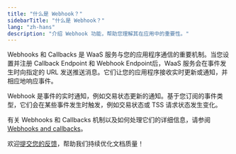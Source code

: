 ```yaml
---
title: "什么是 Webhook？"
sidebarTitle: "什么是 Webhook？"
lang: "zh-hans"
description: "介绍 Webhook 功能，帮助您理解其在应用中的重要性。"
---
```


Webhooks 和 Callbacks 是 WaaS 服务与您的应用程序通信的重要机制。当您设置并注册 Callback Endpoint 和 Webhook Endpoint后，WaaS 服务会在事件发生时向指定的 URL 发送推送消息。它们让您的应用程序接收实时更新或通知，并相应地响应事件。

Webhook 是事件的实时通知，例如交易状态更新的通知。基于您订阅的事件类型，它们会在某些事件发生时触发，例如交易状态或 TSS 请求状态发生变化。

有关 Webhooks 和 Callbacks 机制以及如何处理它们的详细信息，请参阅 [Webhooks and callbacks](https://www.cobo.com/developers/v2/guides/webhooks-callbacks/introduction)。

<Tip>欢迎[提交您的反馈](https://forms.zohopublic.com/cobo/form/DocumentFeedbackForm/formperma/QvLOhxJv1_JMsJ-1dleZ8Itb_7rzN-LtgvsDdxosoVI?referrername=manuals)，帮助我们持续优化文档质量！</Tip>